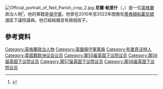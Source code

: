 [[File:Official_portrait_of_Neil_Parish_crop_2.jpg|thumb]]
'''尼爾·帕里什'''（{{lang-en|Neil Parish}}，{{bd|1956年|5月26日}}）是一位[[英格蘭|英格蘭]]政治人物<ref>{{London Gazette |issue=59418 |date=13 May 2010 |startpage=8741}}</ref>，他的黨籍是[[保守黨_(英國)|保守黨]]。他曾在2010年至2022年間擔任[[蒂弗頓和霍尼頓_(英國國會選區)|蒂弗頓和霍尼頓]]選區下議院議員。他已經結婚並有兩個孩子。

==參考資料==
{{Reflist}}

{{DEFAULTSORT:Parish, Neil}}
[[Category:英格蘭政治人物|Category:英格蘭政治人物]]
[[Category:英國保守黨黨員|Category:英國保守黨黨員]]
[[Category:布里奇沃特人|Category:布里奇沃特人]]
[[Category:英国籍欧洲议会议员|Category:英国籍欧洲议会议员]]
[[Category:第55届英国下议院议员|Category:第55届英国下议院议员]]
[[Category:第56届英国下议院议员|Category:第56届英国下议院议员]]
[[Category:第57届英国下议院议员|Category:第57届英国下议院议员]]
[[Category:第58届英国下议院议员|Category:第58届英国下议院议员]]